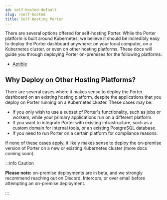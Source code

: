 ```yaml
---
id: self-hosted-default
slug: /self-hosted
title: Self-Hosting Porter
---
```


There are several options offered for self-hosting Porter. While the Porter platform is built around Kubernetes, we believe it should be incredibly easy to deploy the Porter dashboard anywhere: on your local computer, on a Kubernetes cluster, or even on other hosting platforms. These docs will guide you through deploying Porter on-premises for the following platforms:

- [Aptible](./aptible)

## Why Deploy on Other Hosting Platforms?

There are several cases where it makes sense to deploy the Porter dashboard on an existing hosting platform, despite the applications that you deploy on Porter running on a Kubernetes cluster. These cases may be:

- If you only wish to use a subset of Porter's functionality, such as jobs or workers, while your primary applications run on a different platform.
- If you want to integrate Porter with existing infrastructure, such as a custom domain for internal tools, or an existing PostgreSQL database.
- If you need to run Porter on a certain platform for compliance reasons.

If none of these cases apply, it likely makes sense to deploy the on-premise version of Porter on a new or existing Kubernetes cluster (more docs coming soon).

:::info Caution

**Please note:** on-premise deployments are in beta, and we strongly recommend reaching out on Discord, Intercom, or over email before attempting an on-premise deployment.

:::
